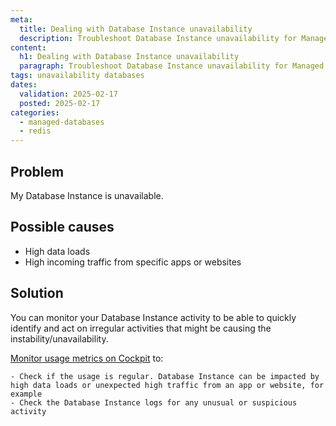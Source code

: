 ```yaml
---
meta:
  title: Dealing with Database Instance unavailability
  description: Troubleshoot Database Instance unavailability for Managed Databases for Redis™.
content:
  h1: Dealing with Database Instance unavailability
  paragraph: Troubleshoot Database Instance unavailability for Managed Databases for Redis™L.
tags: unavailability databases
dates:
  validation: 2025-02-17
  posted: 2025-02-17
categories:
  - managed-databases
  - redis
---
```


## Problem

My Database Instance is unavailable.

## Possible causes

- High data loads
- High incoming traffic from specific apps or websites

## Solution

You can monitor your Database Instance activity to be able to quickly identify and act on irregular activities that might be causing the instability/unavailability.

[Monitor usage metrics on Cockpit](/managed-databases-for-redis/how-to/monitor-databases-cockpit) to:

    - Check if the usage is regular. Database Instance can be impacted by high data loads or unexpected high traffic from an app or website, for example
    - Check the Database Instance logs for any unusual or suspicious activity